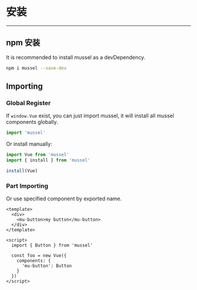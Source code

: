 

<Meta title="安装/快速上手" />

# 安装
-------
## npm 安装

It is recommended to install mussel as a devDependency.

``` sh
npm i mussel --save-dev
```

## Importing
### Global Register
If `window.Vue` exist, you can just import mussel, it will install all mussel components globally.

``` javascript
import 'mussel'
```
Or install manually:
``` javascript
import Vue from 'mussel'
import { install } from 'mussel'

install(Vue)
```



### Part Importing
Or use specified component by exported name.
``` vue
<template>
  <div>
    <mu-button>my button</mu-button>
  </div>
</template>

<script>
  import { Button } from 'mussel'

  const foo = new Vue({
    components: {
      'mu-button': Button
    }
  })
</script>
```